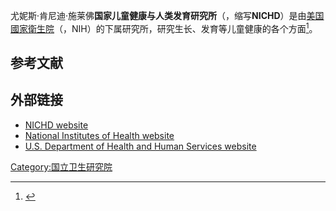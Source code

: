 {{Infobox government agency
| name = Eunice Kennedy Shriver National Institute of Child Health and Human Development
| seal = 
| logo = NIH_NICHD_Master_Logo_2Color.svg
| logo_width      = 200px
| logo_caption    = NICHD Logo
| formed = 
| jurisdiction = [[美國聯邦政府|美國聯邦政府]]
| employees = 
| budget = 
| chief1 = [[戴安娜·W·比安奇|戴安娜·W·比安奇]]博士
| chief1_title = 所长
| chief2_name = 
| chief2_position = 
| chief3_name = 
| chief3_position = 
| chief4_name = 
| chief4_position = 
| chief5_name = 
| chief5_position = 
| chief6_name = 
| chief6_position = 
| chief7_name = 
| chief7_position = 
| chief8_name = 
| chief8_position = 
| chief9_name = 
| chief9_position = 
| parent_department = [[美国卫生及公共服务部|美国卫生及公共服务部]]
| parent_agency = [[國家衛生院_(美國)|國家衛生院]]
| website = {{URL|http://www.nichd.nih.gov}}
}}
尤妮斯·肯尼迪·施莱佛'''国家儿童健康与人类发育研究所'''（{{lang-en|''Eunice Kennedy Shriver'' National Institute of Child Health and Human Development}}，缩写'''NICHD'''）是由[[美国|美国]][[國家衛生院_(美國)|國家衛生院]]（{{lang|en|National Institutes of Health}}，NIH）的下属研究所，研究生长、发育等儿童健康的各个方面<ref>{{Cite web|url=https://www.nichd.nih.gov/publications/pubs/Documents/Discover_the_NICHD.pdf|title=Discover the NICHD|last=|first=|date=|website=|publisher=|access-date=|archive-date=2017-05-21|archive-url=https://web.archive.org/web/20170521205932/https://www.nichd.nih.gov/publications/pubs/Documents/Discover_the_NICHD.pdf|dead-url=no}}</ref>。

==参考文献==
{{reflist}}
==外部链接==
* [http://www.nichd.nih.gov NICHD website]{{Wayback|url=http://www.nichd.nih.gov/ |date=20121128115359 }}
* [http://www.nih.gov National Institutes of Health website]{{Wayback|url=http://www.nih.gov/ |date=20191002092840 }}
* [https://www.hhs.gov U.S. Department of Health and Human Services website]{{Wayback|url=https://www.hhs.gov/ |date=20110223124650 }}
{{authority control}}
[[Category:国立卫生研究院|Category:国立卫生研究院]]